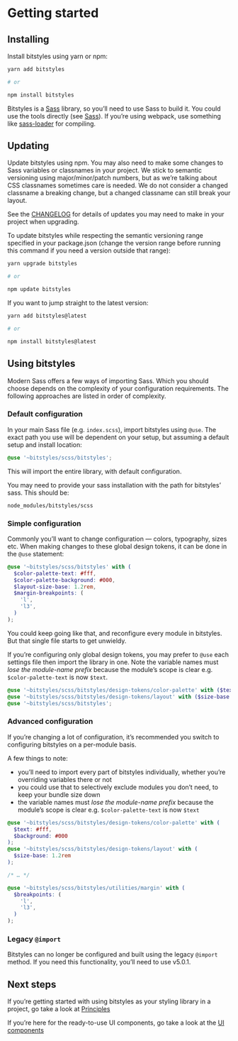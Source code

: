 
<Meta title="Introduction/Getting started" />

# Getting started

## Installing

Install bitstyles using yarn or npm:

```sh
yarn add bitstyles

# or

npm install bitstyles
```

Bitstyles is a [Sass](https://sass-lang.com) library, so you’ll need to use Sass to build it. You could use the tools directly (see [Sass](https://sass-lang.com/install)). If you’re using webpack, use something like [sass-loader](https://github.com/webpack-contrib/sass-loader) for compiling.

## Updating

Update bitstyles using npm. You may also need to make some changes to Sass variables or classnames in your project. We stick to semantic versioning using major/minor/patch numbers, but as we’re talking about CSS classnames sometimes care is needed. We do not consider a changed classname a breaking change, but a changed classname can still break your layout.

See the [CHANGELOG](../../../CHANGELOG.md) for details of updates you may need to make in your project when upgrading.

To update bitstyles while respecting the semantic versioning range specified in your package.json (change the version range before running this command if you need a version outside that range):

```sh
yarn upgrade bitstyles

# or

npm update bitstyles
```

If you want to jump straight to the latest version:

```sh
yarn add bitstyles@latest

# or

npm install bitstyles@latest
```

## Using bitstyles

Modern Sass offers a few ways of importing Sass. Which you should choose depends on the complexity of your configuration requirements. The following approaches are listed in order of complexity.

### Default configuration

In your main Sass file (e.g. `index.scss`), import bitstyles using `@use`. The exact path you use will be dependent on your setup, but assuming a default setup and install location:

```scss
@use '~bitstyles/scss/bitstyles';
```

This will import the entire library, with default configuration.

You may need to provide your sass installation with the path for bitstyles’ sass. This should be:

```
node_modules/bitstyles/scss
```

### Simple configuration

Commonly you’ll want to change configuration — colors, typography, sizes etc. When making changes to these global design tokens, it can be done in the `@use` statement:

```scss
@use '~bitstyles/scss/bitstyles' with (
  $color-palette-text: #fff,
  $color-palette-background: #000,
  $layout-size-base: 1.2rem,
  $margin-breakpoints: (
    'l',
    'l3',
  )
);
```

You could keep going like that, and reconfigure every module in bitstyles. But that single file starts to get unwieldy.

If you’re configuring only global design tokens, you may prefer to `@use` each settings file then import the library in one. Note the variable names must _lose the module-name prefix_ because the module’s scope is clear e.g. `$color-palette-text` is now `$text`.

```scss
@use '~bitstyles/scss/bitstyles/design-tokens/color-palette' with ($text: #fff, /* lots of options */);
@use '~bitstyles/scss/bitstyles/design-tokens/layout' with ($size-base: 1.2rem, /* lots of options */);
@use '~bitstyles/scss/bitstyles';
```

### Advanced configuration

If you’re changing a lot of configuration, it’s recommended you switch to configuring bitstyles on a per-module basis.

A few things to note:

- you’ll need to import every part of bitstyles individually, whether you’re overriding variables there or not
- you could use that to selectively exclude modules you don’t need, to keep your bundle size down
- the variable names must _lose the module-name prefix_ because the module’s scope is clear e.g. `$color-palette-text` is now `$text`

```scss
@use '~bitstyles/scss/bitstyles/design-tokens/color-palette' with (
  $text: #fff,
  $background: #000
);
@use '~bitstyles/scss/bitstyles/design-tokens/layout' with (
  $size-base: 1.2rem
);

/* … */

@use '~bitstyles/scss/bitstyles/utilities/margin' with (
  $breakpoints: (
    'l',
    'l3',
  )
);
```

### Legacy `@import`

Bitstyles can no longer be configured and built using the legacy `@import` method. If you need this functionality, you’ll need to use v5.0.1.

## Next steps

If you’re getting started with using bitstyles as your styling library in a project, go take a look at [Principles](/docs/introduction-principles--page)

If you’re here for the ready-to-use UI components, go take a look at the [UI components](/docs/introduction-ui-components--page)
